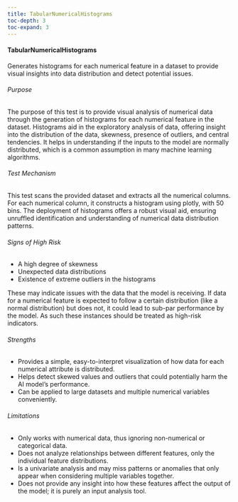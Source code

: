 ```yaml
---
title: TabularNumericalHistograms
toc-depth: 3
toc-expand: 3
---
```








#### TabularNumericalHistograms

Generates histograms for each numerical feature in a dataset to provide visual insights into data distribution and
detect potential issues.

###### Purpose

The purpose of this test is to provide visual analysis of numerical data through the generation of histograms for
each numerical feature in the dataset. Histograms aid in the exploratory analysis of data, offering insight into
the distribution of the data, skewness, presence of outliers, and central tendencies. It helps in understanding if
the inputs to the model are normally distributed, which is a common assumption in many machine learning algorithms.

###### Test Mechanism

This test scans the provided dataset and extracts all the numerical columns. For each numerical column, it
constructs a histogram using plotly, with 50 bins. The deployment of histograms offers a robust visual aid,
ensuring unruffled identification and understanding of numerical data distribution patterns.

###### Signs of High Risk

- A high degree of skewness
- Unexpected data distributions
- Existence of extreme outliers in the histograms

These may indicate issues with the data that the model is receiving. If data for a numerical feature is expected to
follow a certain distribution (like a normal distribution) but does not, it could lead to sub-par performance by
the model. As such these instances should be treated as high-risk indicators.

###### Strengths

- Provides a simple, easy-to-interpret visualization of how data for each numerical attribute is distributed.
- Helps detect skewed values and outliers that could potentially harm the AI model's performance.
- Can be applied to large datasets and multiple numerical variables conveniently.

###### Limitations

- Only works with numerical data, thus ignoring non-numerical or categorical data.
- Does not analyze relationships between different features, only the individual feature distributions.
- Is a univariate analysis and may miss patterns or anomalies that only appear when considering multiple variables
together.
- Does not provide any insight into how these features affect the output of the model; it is purely an input
analysis tool.




 